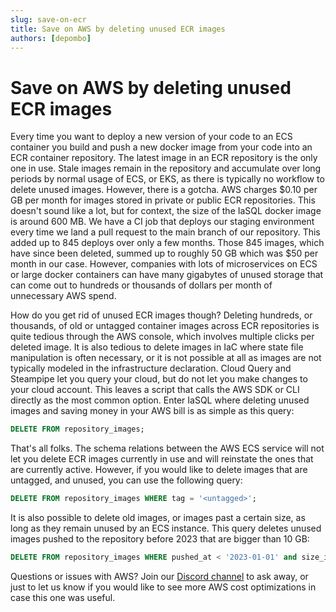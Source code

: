```yaml
---
slug: save-on-ecr
title: Save on AWS by deleting unused ECR images
authors: [depombo]
---
```


# Save on AWS by deleting unused ECR images

Every time you want to deploy a new version of your code to an ECS container you build and push a new docker image from your code into an ECR container repository. The latest image in an ECR repository is the only one in use. Stale images remain in the repository and accumulate over long periods by normal usage of ECS, or EKS, as there is typically no workflow to delete unused images. However, there is a gotcha. AWS charges $0.10 per GB per month for images stored in private or public ECR repositories. This doesn't sound like a lot, but for context, the size of the IaSQL docker image is around 600 MB. We have a CI job that deploys our staging environment every time we land a pull request to the main branch of our repository. This added up to 845 deploys over only a few months. Those 845 images, which have since been deleted, summed up to roughly 50 GB which was $50 per month in our case. However, companies with lots of microservices on ECS or large docker containers can have many gigabytes of unused storage that can come out to hundreds or thousands of dollars per month of unnecessary AWS spend.

How do you get rid of unused ECR images though? Deleting hundreds, or thousands, of old or untagged container images across ECR repositories is quite tedious through the AWS console, which involves multiple clicks per deleted image. It is also tedious to delete images in IaC where state file manipulation is often necessary, or it is not possible at all as images are not typically modeled in the infrastructure declaration. Cloud Query and Steampipe let you query your cloud, but do not let you make changes to your cloud account. This leaves a script that calls the AWS SDK or CLI directly as the most common option. Enter IaSQL where deleting unused images and saving money in your AWS bill is as simple as this query:

```sql TheButton[Delete unused ECR images]="Delete unused ECR images"
DELETE FROM repository_images;
```

That's all folks. The schema relations between the AWS ECS service will not let you delete ECR images currently in use and will reinstate the ones that are currently active. However, if you would like to delete images that are untagged, and unused, you can use the following query:

```sql
DELETE FROM repository_images WHERE tag = '<untagged>';
```

It is also possible to delete old images, or images past a certain size, as long as they remain unused by an ECS instance. This query deletes unused images pushed to the repository before 2023 that are bigger than 10 GB:

```sql
DELETE FROM repository_images WHERE pushed_at < '2023-01-01' and size_in_mb = 10000;
```

Questions or issues with AWS? Join our [Discord channel](https://discord.com/invite/machGGczea) to ask away, or just to let us know if you would like to see more AWS cost optimizations in case this one was useful.